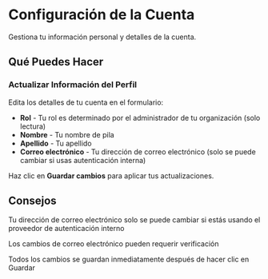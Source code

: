 # Configuración de la Cuenta

Gestiona tu información personal y detalles de la cuenta.

## Qué Puedes Hacer

### Actualizar Información del Perfil
Edita los detalles de tu cuenta en el formulario:
- **Rol** - Tu rol es determinado por el administrador de tu organización (solo lectura)
- **Nombre** - Tu nombre de pila
- **Apellido** - Tu apellido
- **Correo electrónico** - Tu dirección de correo electrónico (solo se puede cambiar si usas autenticación interna)

Haz clic en **Guardar cambios** para aplicar tus actualizaciones.

## Consejos

<Tip>Tu dirección de correo electrónico solo se puede cambiar si estás usando el proveedor de autenticación interno</Tip>

<Tip>Los cambios de correo electrónico pueden requerir verificación</Tip>

<Tip>Todos los cambios se guardan inmediatamente después de hacer clic en Guardar</Tip>
